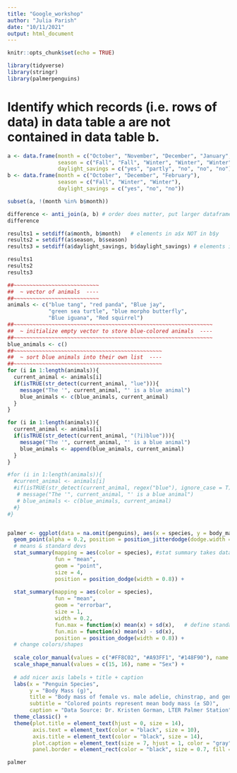 ```yaml
---
title: "Google_workshop"
author: "Julia Parish"
date: "10/11/2021"
output: html_document
---
```


```r
knitr::opts_chunk$set(echo = TRUE)

library(tidyverse)
library(stringr)
library(palmerpenguins)

```

# Identify which records (i.e. rows of data) in data table a are not contained in data table b.

```r

a <- data.frame(month = c("October", "November", "December", "January", "February"),
                season = c("Fall", "Fall", "Winter", "Winter", "Winter"),
                daylight_savings = c("yes", "partly", "no", "no", "no"))
b <- data.frame(month = c("October", "December", "February"),
                season = c("Fall", "Winter", "Winter"),
                daylight_savings = c("yes", "no", "no"))

```

```r

subset(a, !(month %in% b$month))

difference <- anti_join(a, b) # order does matter, put larger dataframe first
difference

results1 = setdiff(a$month, b$month)   # elements in a$x NOT in b$y
results2 = setdiff(a$season, b$season) 
results3 = setdiff(a$daylight_savings, b$daylight_savings) # elements in b$y NOT in a$x

results1
results2
results3
```


```r
##~~~~~~~~~~~~~~~~~~~~~~~~~~~
##  ~ vector of animals  ----
##~~~~~~~~~~~~~~~~~~~~~~~~~~~
animals <- c("blue tang", "red panda", "Blue jay",
             "green sea turtle", "blue morpho butterfly", 
             "Blue iguana", "Red squirrel")
##~~~~~~~~~~~~~~~~~~~~~~~~~~~~~~~~~~~~~~~~~~~~~~~~~~~~~~~~~~~~~~~
##  ~ initialize empty vector to store blue-colored animals  ----
##~~~~~~~~~~~~~~~~~~~~~~~~~~~~~~~~~~~~~~~~~~~~~~~~~~~~~~~~~~~~~~~
blue_animals <- c()
##~~~~~~~~~~~~~~~~~~~~~~~~~~~~~~~~~~~~~~~~~~~~~~~
##  ~ sort blue animals into their own list  ----
##~~~~~~~~~~~~~~~~~~~~~~~~~~~~~~~~~~~~~~~~~~~~~~~
for (i in 1:length(animals)){
  current_animal <- animals[i]
  if(isTRUE(str_detect(current_animal, "lue"))){
    message("The '", current_animal, "' is a blue animal")
    blue_animals <- c(blue_animals, current_animal)
  }
}

for (i in 1:length(animals)){
  current_animal <- animals[i]
  if(isTRUE(str_detect(current_animal, "(?i)blue"))){
    message("The '", current_animal, "' is a blue animal")
    blue_animals <- append(blue_animals, current_animal)
  }
}

#for (i in 1:length(animals)){
  #current_animal <- animals[i]
  #if(isTRUE(str_detect(current_animal, regex("blue"), ignore_case = T)){
   # message("The '", current_animal, "' is a blue animal")
   # blue_animals <- c(blue_animals, current_animal)
  #}
#}



```


```r

palmer <- ggplot(data = na.omit(penguins), aes(x = species, y = body_mass_g, shape = sex)) +
  geom_point(alpha = 0.2, position = position_jitterdodge(dodge.width = 0.8)) + 
  # means & standard devs
  stat_summary(mapping = aes(color = species), #stat summary takes data in ggplot & runs stats on it
               fun = "mean", 
               geom = "point", 
               size = 4,
               position = position_dodge(width = 0.8)) +
  
  stat_summary(mapping = aes(color = species),
               fun = "mean", 
               geom = "errorbar", 
               size = 1, 
               width = 0.2,
               fun.max = function(x) mean(x) + sd(x),   # define standard deviation
               fun.min = function(x) mean(x) - sd(x),
               position = position_dodge(width = 0.8)) +
  # change colors/shapes
  
  scale_color_manual(values = c("#FF8C02", "#A93FF1", "#148F90"), name = "Species") + 
  scale_shape_manual(values = c(15, 16), name = "Sex") + 
  
  # add nicer axis labels + title + caption
  labs(x = "Penguin Species", 
       y = "Body Mass (g)",
       title = "Body mass of female vs. male adelie, chinstrap, and gentoo penguins",
       subtitle = "Colored points represent mean body mass (± SD)",
       caption = "Data Source: Dr. Kristen Gorman, LTER Palmer Station") +
  theme_classic() + 
  theme(plot.title = element_text(hjust = 0, size = 14),
        axis.text = element_text(color = "black", size = 10),
        axis.title = element_text(color = "black", size = 14),
        plot.caption = element_text(size = 7, hjust = 1, color = "gray", face = "italic"),
        panel.border = element_rect(color = "black", size = 0.7, fill = NA))

palmer
  
```



